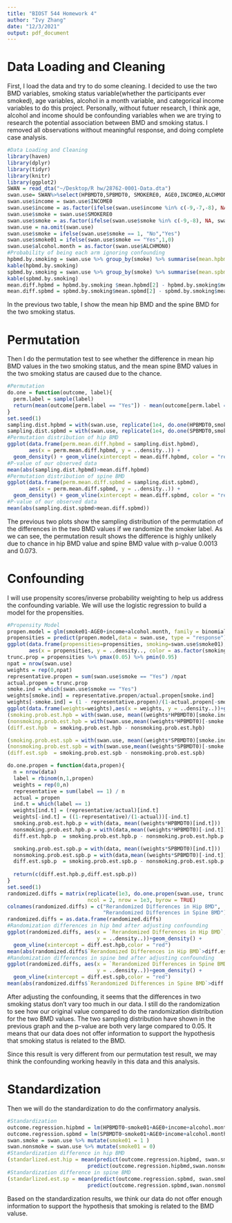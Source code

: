 ```yaml
---
title: "BIOST 544 Homework 4"
author: "Ivy Zhang"
date: "12/3/2021"
output: pdf_document
---
```

# Data Loading and Cleaning 

First, I load the data and try to do some cleaning. I decided to use the two BMD variables, smoking status variable(whether the participants ever smoked), age variables, alcohol in a month variable, and categorical income variables to do this project. Personally, without futuer research, I think age, alcohol and income should be confounding variables when we are trying to research the potential association between BMD and smoking status. I removed all observations without meaningful response, and doing complete case analysis. 

```r
#Data Loading and Cleaning
library(haven)
library(dplyr)
library(tidyr)
library(knitr)
library(ggplot2)
SWAN = read_dta("~/Desktop/R hw/28762-0001-Data.dta")
swan.use= SWAN%>%select(HPBMDT0,SPBMDT0, SMOKERE0, AGE0,INCOME0,ALCHMON0)
swan.use$income = swan.use$INCOME0
swan.use$income = as.factor(ifelse(swan.use$income %in% c(-9,-7,-8), NA, swan.use$income))
swan.use$smoke = swan.use$SMOKERE0
swan.use$smoke = as.factor(ifelse(swan.use$smoke %in% c(-9,-8), NA, swan.use$smoke))
swan.use = na.omit(swan.use)
swan.use$smoke = ifelse(swan.use$smoke == 1, "No","Yes")
swan.use$smoke01 = ifelse(swan.use$smoke == "Yes",1,0)
swan.use$alcohol.month = as.factor(swan.use$ALCHMON0)
#Probability of being each arm ignoring confounding 
hpbmd.by.smoking = swan.use %>% group_by(smoke) %>% summarise(mean.hpbmd = mean(HPBMDT0))
kable(hpbmd.by.smoking)
spbmd.by.smoking = swan.use %>% group_by(smoke) %>% summarise(mean.spbmd = mean(SPBMDT0))
kable(spbmd.by.smoking)
mean.diff.hpbmd = hpbmd.by.smoking $mean.hpbmd[2] - hpbmd.by.smoking$mean.hpbmd[1]
mean.diff.spbmd = spbmd.by.smoking$mean.spbmd[2] - spbmd.by.smoking$mean.spbmd[1]
```

In the previous two table, I show the mean hip BMD and the spine BMD for the two smoking status. 

# Permutation

Then I do the permutation test to see whether the difference in mean hip BMD values in the two smoking status, and the mean spine BMD values in the two smoking status are caused due to the chance.



```r
#Permutation 
do.one = function(outcome, label){
  perm.label = sample(label)
  return(mean(outcome[perm.label == "Yes"]) - mean(outcome[perm.label == "No"]))
}
set.seed(1)
sampling.dist.hpbmd = with(swan.use, replicate(1e4, do.one(HPBMDT0,smoke)))
sampling.dist.spbmd = with(swan.use, replicate(1e4, do.one(SPBMDT0,smoke)))
#Permutation distribution of hip BMD
ggplot(data.frame(perm.mean.diff.hpbmd = sampling.dist.hpbmd),
       aes(x = perm.mean.diff.hpbmd, y = ..density..)) +
  geom_density() + geom_vline(xintercept = mean.diff.hpbmd, color = "red")
#P-value of our observed data
mean(abs(sampling.dist.hpbmd)>mean.diff.hpbmd)
#Permutation distribution of spine BMD
ggplot(data.frame(perm.mean.diff.spbmd = sampling.dist.spbmd), 
       aes(x = perm.mean.diff.spbmd, y = ..density..)) +
  geom_density() + geom_vline(xintercept = mean.diff.spbmd, color = "red")
#P-value of our observed data
mean(abs(sampling.dist.spbmd>mean.diff.spbmd))
```

The previous two plots show the sampling distribution of the permutation of the differences in the two BMD values if we randomize the smoker label. As we can see, the permutation result shows the difference is highly unlikely due to chance in hip BMD value and spine BMD value with p-value 0.0013 and 0.073. 

# Confounding

I will use propensity scores/inverse probability weighting to help us address the confounding variable. We will use the logistic regression to build a model for the propensities. 

```r
#Propensity Model
propen.model = glm(smoke01~AGE0+income+alcohol.month, family = binomial, data = swan.use)
propensities = predict(propen.model,data = swan.use, type = "response")
ggplot(data.frame(propensities=propensities, smoking=swan.use$smoke01), 
       aes(x = propensities, y = ..density.., color = as.factor(smoking))) + geom_density()
trunc.prop = propensities %>% pmax(0.05) %>% pmin(0.95)
npat = nrow(swan.use)
weights = rep(0,npat)
representative.propen = sum(swan.use$smoke == "Yes") /npat
actual.propen = trunc.prop
smoke.ind = which(swan.use$smoke == "Yes")
weights[smoke.ind] = representative.propen/actual.propen[smoke.ind]
weights[-smoke.ind] = (1 - representative.propen)/(1-actual.propen[-smoke.ind])
ggplot(data.frame(weights=weights),aes(x = weights, y = ..density..))+geom_density()
(smoking.prob.est.hpb = with(swan.use, mean((weights*HPBMDT0)[smoke.ind])))
(nonsmoking.prob.est.hpb = with(swan.use,mean((weights*HPBMDT0)[-smoke.ind])))
(diff.est.hpb  = smoking.prob.est.hpb - nonsmoking.prob.est.hpb)

(smoking.prob.est.spb = with(swan.use, mean((weights*SPBMDT0)[smoke.ind])))
(nonsmoking.prob.est.spb = with(swan.use,mean((weights*SPBMDT0)[-smoke.ind])))
(diff.est.spb  = smoking.prob.est.spb - nonsmoking.prob.est.spb)

do.one.propen = function(data,propen){
  n = nrow(data)
  label = rbinom(n,1,propen)
  weights = rep(0,n)
  representative = sum(label == 1) / n
  actual = propen
  ind.t = which(label == 1)
  weights[ind.t] = (representative/actual)[ind.t]
  weights[-ind.t] = ((1-representative)/(1-actual))[-ind.t]
  smoking.prob.est.hpb.p = with(data, mean((weights*HPBMDT0)[ind.t]))
  nonsmoking.prob.est.hpb.p = with(data,mean((weights*HPBMDT0)[-ind.t]))
  diff.est.hpb.p  = smoking.prob.est.hpb.p - nonsmoking.prob.est.hpb.p

  smoking.prob.est.spb.p = with(data, mean((weights*SPBMDT0)[ind.t]))
  nonsmoking.prob.est.spb.p = with(data,mean((weights*SPBMDT0)[-ind.t]))
  diff.est.spb.p  = smoking.prob.est.spb.p - nonsmoking.prob.est.spb.p
  
  return(c(diff.est.hpb.p,diff.est.spb.p))
}
set.seed(1)
randomized.diffs = matrix(replicate(1e3, do.one.propen(swan.use, trunc.prop)), 
                          ncol = 2, nrow = 1e3, byrow = TRUE)
colnames(randomized.diffs) = c("Rerandomized Differences in Hip BMD",
                               "Rerandomized Differences in Spine BMD")
randomized.diffs = as.data.frame(randomized.diffs)
#Randomization differences in hip bmd after adjusting confounding 
ggplot(randomized.diffs, aes(x = `Rerandomized Differences in Hip BMD`,
                             y = ..density..))+geom_density() +
  geom_vline(xintercept = diff.est.hpb,color = "red")
mean(abs(randomized.diffs$`Rerandomized Differences in Hip BMD`>diff.est.hpb))
#Randomization differences in spine bmd after adjusting confounding
ggplot(randomized.diffs, aes(x = `Rerandomized Differences in Spine BMD`, 
                             y = ..density..))+geom_density() +
  geom_vline(xintercept = diff.est.spb,color = "red")
mean(abs(randomized.diffs$`Rerandomized Differences in Spine BMD`>diff.est.spb))
```
After adjusting the confounding, it seems that the differences in two smoking status don't vary too much in our data. I still do the randomization to see how our original value compared to do the randomization distribution for the two BMD values. The two sampling distribution have shown in the previous graph and the p-value are both very large compared to 0.05. It means that our data does not offer information to support the hypothesis that smoking status is related to the BMD. 

Since this result is very different from our permutation test result, we may think the confounding working heavily in this data and this analysis. 

# Standardization

Then we will do the standardization to do the confirmatory analysis. 

```r
#Standardization
outcome.regression.hipbmd = lm(HPBMDT0~smoke01+AGE0+income+alcohol.month, data =swan.use)
outcome.regression.spbmd = lm(SPBMDT0~smoke01+AGE0+income+alcohol.month, data =swan.use)
swan.smoke = swan.use %>% mutate(smoke01 = 1 )
swan.nonsmoke = swan.use %>% mutate(smoke01 = 0)
#Standardization difference in hip BMD
(standarlized.est.hip = mean(predict(outcome.regression.hipbmd, swan.smoke, type = "response")-
                          predict(outcome.regression.hipbmd,swan.nonsmoke, type = "response")))
#Standardization difference in spine BMD
(standarlized.est.sp = mean(predict(outcome.regression.spbmd, swan.smoke, type = "response")-
                          predict(outcome.regression.spbmd,swan.nonsmoke, type = "response")))
```

Based on the standardization results, we think our data do not offer enough information to support the hypothesis that smoking is related to the BMD valuse. 